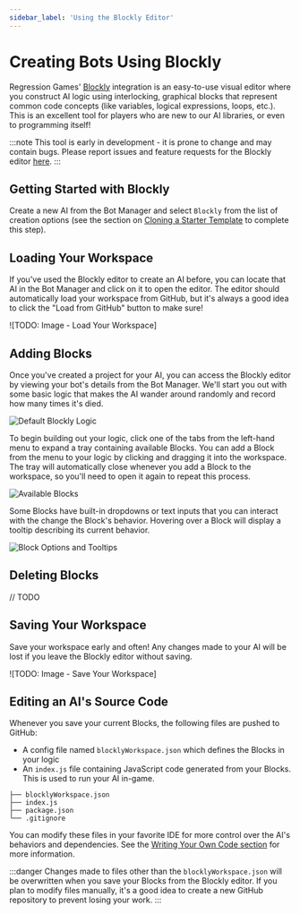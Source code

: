 ```yaml
---
sidebar_label: 'Using the Blockly Editor'
---
```



# Creating Bots Using Blockly

Regression Games' [Blockly](https://github.com/google/blockly) integration is an easy-to-use visual editor 
where you construct AI logic using interlocking, graphical blocks that represent common code concepts 
(like variables, logical expressions, loops, etc.).
This is an excellent tool for players who are new to our AI libraries, or even to programming itself!

:::note
This tool is early in development - it is prone to change and may contain bugs.
Please report issues and feature requests for the Blockly editor [here](https://regression-games.sleekplan.app/feedback).
:::

## Getting Started with Blockly

Create a new AI from the Bot Manager and select `Blockly` from the list of creation options
(see the section on [Cloning a Starter Template](./starter-templates) to complete this step).

<CreateBotImages />

## Loading Your Workspace

If you've used the Blockly editor to create an AI before, you can locate that AI in the Bot Manager and click on it to open the editor.
The editor should automatically load your workspace from GitHub, but it's always a good idea to click the "Load from GitHub" button to make sure!

![TODO: Image - Load Your Workspace]

## Adding Blocks

Once you've created a project for your AI, you can access the Blockly editor by viewing your bot's details from the Bot Manager.
We'll start you out with some basic logic that makes the AI wander around randomly and record how many times it's died.

![Default Blockly Logic](./img/blockly/template.png)

To begin building out your logic, click one of the tabs from the left-hand menu to expand a tray containing available Blocks.
You can add a Block from the menu to your logic by clicking and dragging it into the workspace. 
The tray will automatically close whenever you add a Block to the workspace, so you'll need to open it again to repeat this process. 

![Available Blocks](./img/blockly/add-blocks.png)

Some Blocks have built-in dropdowns or text inputs that you can interact with the change the Block's behavior.
Hovering over a Block will display a tooltip describing its current behavior.

![Block Options and Tooltips](./img/blockly/block-options.png)

## Deleting Blocks

// TODO


## Saving Your Workspace

Save your workspace early and often! Any changes made to your AI will be lost if you leave the Blockly editor without saving.

![TODO: Image - Save Your Workspace]

## Editing an AI's Source Code

Whenever you save your current Blocks, the following files are pushed to GitHub:
* A config file named `blocklyWorkspace.json` which defines the Blocks in your logic
* An `index.js` file containing JavaScript code generated from your Blocks. This is used to run your AI in-game.

```
├── blocklyWorkspace.json
├── index.js
├── package.json
└── .gitignore
```

You can modify these files in your favorite IDE for more control over the AI's behaviors and dependencies. 
See the [Writing Your Own Code section](./coding/dev-requirements) for more information.

:::danger 
Changes made to files other than the `blocklyWorkspace.json` will be overwritten when you save your Blocks from the Blockly editor.
If you plan to modify files manually, it's a good idea to create a new GitHub repository to prevent losing your work.
:::


